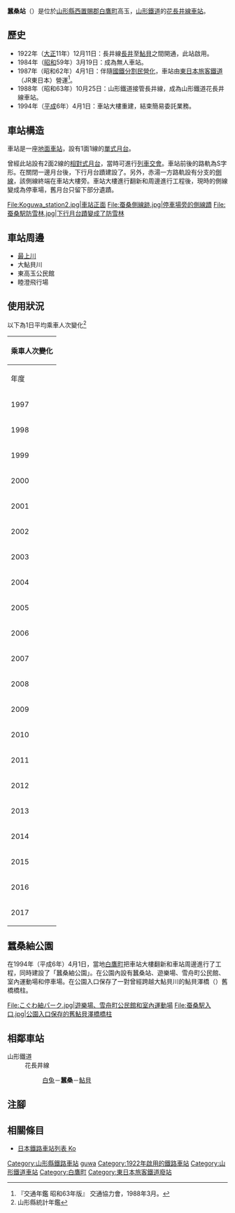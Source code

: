 {{NoteTA|G1=Transport
|T=zh-hans:蚕桑站;zh-hk:蠶桑站;zh-tw:蠶桑車站;
|1=zh-hans:蚕桑站;zh-hk:蠶桑站;zh-tw:蠶桑車站;
}}
{{Infobox station
|公司色 = hotpink
|站名 = 蠶桑
|圖片 = Koguwa_station1.jpg
|圖片說明 = 車站大樓
|日文原名 = 蚕桑
|平假名 = こぐわ
|羅馬拼音 = KOGUWA
|副站名 = 
|電報略號 = クワ
|所在地 = {{JPN}}[[山形縣|山形縣]][[西置賜郡|西置賜郡]][[白鷹町|白鷹町]]高玉
|座標 = {{coord|38|9|41|N|140|2|48.37|E|type:railwaystation_region:JP-24|display=inline,title}}
|車站構造 = [[地面車站|地面車站]]
|月台配置 = 1面1線
|啟用年月日 = 1922年（[[大正|大正]]11年）12月11日
|廢站年月日 = 
|乘客人數 = 26
|上下車人次 = 
|統計年度 = 2017
|轉車 = 
|全寬備註 = [[無人車站|無人車站]]
|adjacent = {{Adjacent stations|system=山形鐵道|line=花長井線|left=白兔|right=鮎貝|note-left=1.4km|note-mid=距離[[赤湯站|赤湯]]24.6km|note-right=3.3km}}
}}
'''蠶桑站'''（{{jpn|j=蚕桑駅|hg=こぐわえき|rm=Koguwa eki|f=y}}）是位於[[山形縣|山形縣]][[西置賜郡|西置賜郡]][[白鷹町|白鷹町]]高玉，[[山形鐵道|山形鐵道]]的[[花長井線|花長井線]][[鐵路車站|車站]]。

== 歷史 ==
* 1922年（[[大正|大正]]11年）12月11日：長井線[[長井站|長井]]至[[鮎貝站|鮎貝]]之間開通，此站啟用。
* 1984年（[[昭和|昭和]]59年）3月19日：成為無人車站。
* 1987年（昭和62年）4月1日：伴隨[[國鐵分割民營化|國鐵分割民營化]]，車站由[[東日本旅客鐵道|東日本旅客鐵道]]（JR東日本）營運<ref name="trafic-yearbook-1988">『交通年鑑 昭和63年版』 交通協力會，1988年3月。</ref>。
* 1988年（昭和63年）10月25日：山形鐵道接管長井線，成為山形鐵道花長井線車站。
* 1994年（[[平成|平成]]6年）4月1日：車站大樓重建，結束簡易委託業務。

== 車站構造 ==
車站是一座[[地面車站|地面車站]]，設有1面1線的[[單式月台|單式月台]]。

曾經此站設有2面2線的[[相對式月台|相對式月台]]，當時可進行[[列車交會|列車交會]]。車站前後的路軌為S字形。在關閉一邊月台後，下行月台蹟建設了{{Translink|ja|防雪林}}。另外，赤湯一方路軌設有分支的[[侧线_(铁路)|側線]]，該側線終端在車站大樓旁。車站大樓進行翻新和周邊進行工程後，現時的側線變成為停車場，舊月台只留下部分遺蹟。
<gallery>
File:Koguwa_station2.jpg|車站正面
File:蚕桑側線跡.jpg|停車場旁的側線蹟
File:蚕桑駅防雪林.jpg|下行月台蹟變成了防雪林
</gallery>

== 車站周邊 ==
* [[最上川|最上川]]
* 大鮎貝川
* 東高玉公民館
* 睦澄飛行場

== 使用狀況 ==
以下為1日平均乘車人次變化<ref>山形縣統計年鑑</ref>
{| class="wikitable" style="margin: 1em 0.2em; text-align: center; font-size: 80%;"
|- style="background: #ddd;"
!colspan="2"|乘車人次變化
|-
!年度
!一日平均<br>乘車人次
|-
|1997
|36
|-
|1998
|35
|-
|1999
|48
|-
|2000
|47
|-
|2001
|44
|-
|2002
|44
|-
|2003
|41
|-
|2004
|42
|-
|2005
|39
|-
|2006
|37
|-
|2007
|35
|-
|2008
|34
|-
|2009
|33
|-
|2010
|33
|-
|2011
|33
|-
|2012
|32
|-
|2013
|29
|-
|2014
|28
|-
|2015
|27
|-
|2016
|26
|-
|2017
|26
|}

== 蠶桑紬公園 ==
在1994年（平成6年）4月1日，當地[[白鷹町|白鷹町]]把車站大樓翻新和車站周邊進行了工程，同時建設了「蠶桑紬公園」。在公園內設有蠶桑站、遊樂場、雪舟町公民館、室內運動場和停車場。在公園入口保存了一對曾經跨越大鮎貝川的鮎貝澤橋（{{Translink|ja|山形県道9号長井大江線|山形縣道9號長井大江線}}）舊橋橋柱。
<gallery>
File:こぐわ紬パーク.jpg|遊樂場、雪舟町公民館和室內運動場
File:蚕桑駅入口.jpg|公園入口保存的舊鮎貝澤橋橋柱
</gallery>
== 相鄰車站 ==
; 山形鐵道
: 花長井線
:: [[白兔站|白兔]]－'''蠶桑'''－[[鮎貝站|鮎貝]]
== 注腳 ==
{{Reflist}}
== 相關條目 ==
* [[日本鐵路車站列表_Ko|日本鐵路車站列表 Ko]]
{{花長井線}}
{{DEFAULTSORT:Koguwa}}
[[Category:山形縣鐵路車站|Category:山形縣鐵路車站]]
[[Category:日本鐵路車站_Ko|guwa]]
[[Category:1922年啟用的鐵路車站|Category:1922年啟用的鐵路車站]]
[[Category:山形鐵道車站|Category:山形鐵道車站]]
[[Category:白鷹町|Category:白鷹町]]
[[Category:東日本旅客鐵道廢站|Category:東日本旅客鐵道廢站]]